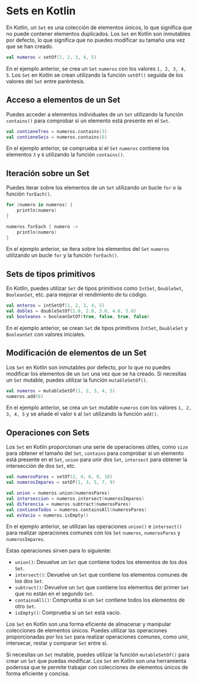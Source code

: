 
# Sets en Kotlin

En Kotlin, un `Set` es una colección de elementos únicos, lo que significa que no puede contener elementos duplicados. Los `Set` en Kotlin son inmutables por defecto, lo que significa que no puedes modificar su tamaño una vez que se han creado.

```kotlin
val numeros = setOf(1, 2, 3, 4, 5)
```

En el ejemplo anterior, se crea un `Set` `numeros` con los valores `1, 2, 3, 4, 5`. Los `Set` en Kotlin se crean utilizando la función `setOf()` seguida de los valores del `Set` entre paréntesis.

## Acceso a elementos de un Set

Puedes acceder a elementos individuales de un `Set` utilizando la función `contains()` para comprobar si un elemento está presente en el `Set`.

```kotlin
val contieneTres = numeros.contains(3)
val contieneSeis = numeros.contains(6)
```

En el ejemplo anterior, se comprueba si el `Set` `numeros` contiene los elementos `3` y `6` utilizando la función `contains()`.

## Iteración sobre un Set

Puedes iterar sobre los elementos de un `Set` utilizando un bucle `for` o la función `forEach()`.

```kotlin
for (numero in numeros) {
    println(numero)
}

numeros.forEach { numero ->
    println(numero)
}
```

En el ejemplo anterior, se itera sobre los elementos del `Set` `numeros` utilizando un bucle `for` y la función `forEach()`.

## Sets de tipos primitivos

En Kotlin, puedes utilizar `Set` de tipos primitivos como `IntSet`, `DoubleSet`, `BooleanSet`, etc. para mejorar el rendimiento de tu código.

```kotlin
val enteros = intSetOf(1, 2, 3, 4, 5)
val dobles = doubleSetOf(1.0, 2.0, 3.0, 4.0, 5.0)
val booleanos = booleanSetOf(true, false, true, false)
```

En el ejemplo anterior, se crean `Set` de tipos primitivos `IntSet`, `DoubleSet` y `BooleanSet` con valores iniciales.

## Modificación de elementos de un Set

Los `Set` en Kotlin son inmutables por defecto, por lo que no puedes modificar los elementos de un `Set` una vez que se ha creado. Si necesitas un `Set` mutable, puedes utilizar la función `mutableSetOf()`.

```kotlin
val numeros = mutableSetOf(1, 2, 3, 4, 5)
numeros.add(6)
```

En el ejemplo anterior, se crea un `Set` mutable `numeros` con los valores `1, 2, 3, 4, 5` y se añade el valor `6` al `Set` utilizando la función `add()`.

## Operaciones con Sets

Los `Set` en Kotlin proporcionan una serie de operaciones útiles, como `size` para obtener el tamaño del `Set`, `contains` para comprobar si un elemento está presente en el `Set`, `union` para unir dos `Set`, `intersect` para obtener la intersección de dos `Set`, etc.

```kotlin
val numerosPares = setOf(2, 4, 6, 8, 10)
val numerosImpares = setOf(1, 3, 5, 7, 9)

val union = numeros.union(numerosPares)
val interseccion = numeros.intersect(numerosImpares)
val diferencia = numeros.subtract(numerosPares)
val contieneTodos = numeros.containsAll(numerosPares)
val esVacio = numeros.isEmpty()
```

En el ejemplo anterior, se utilizan las operaciones `union()` e `intersect()` para realizar operaciones comunes con los `Set` `numeros`, `numerosPares` y `numerosImpares`.

Estas operaciones sirven para lo siguiente:

- `union()`: Devuelve un `Set` que contiene todos los elementos de los dos `Set`.
- `intersect()`: Devuelve un `Set` que contiene los elementos comunes de los dos `Set`.
- `subtract()`: Devuelve un `Set` que contiene los elementos del primer `Set` que no están en el segundo `Set`.
- `containsAll()`: Comprueba si un `Set` contiene todos los elementos de otro `Set`.
- `isEmpty()`: Comprueba si un `Set` está vacío.

Los `Set` en Kotlin son una forma eficiente de almacenar y manipular colecciones de elementos únicos. Puedes utilizar las operaciones proporcionadas por los `Set` para realizar operaciones comunes, como unir, intersecar, restar y comparar `Set` entre sí.

Si necesitas un `Set` mutable, puedes utilizar la función `mutableSetOf()` para crear un `Set` que puedas modificar. Los `Set` en Kotlin son una herramienta poderosa que te permite trabajar con colecciones de elementos únicos de forma eficiente y concisa.


